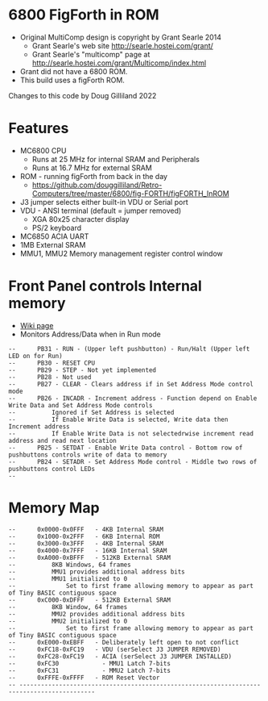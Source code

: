 = 6800 FigForth in ROM =

* Original MultiComp design is copyright by Grant Searle 2014
** Grant Searle's web site http://searle.hostei.com/grant/
** Grant Searle's "multicomp" page at http://searle.hostei.com/grant/Multicomp/index.html
* Grant did not have a 6800 ROM.
* This build uses a figForth ROM.

Changes to this code by Doug Gilliland 2022

= Features =

* MC6800 CPU
** Runs at 25 MHz for internal SRAM and Peripherals
** Runs at 16.7 MHz for external SRAM
* ROM - running figForth from back in the day
** https://github.com/douggilliland/Retro-Computers/tree/master/6800/fig-FORTH/figFORTH_InROM
* J3 jumper selects either built-in VDU or Serial port
* VDU - ANSI terminal (default = jumper removed)
** XGA 80x25 character display
** PS/2 keyboard
* MC6850 ACIA UART
* 1MB External SRAM
* MMU1, MMU2 Memory management register control window

= Front Panel controls Internal memory =

* [http://land-boards.com/blwiki/index.php?title=Front_Panel_for_8_Bit_Computers_V2 Wiki page]
* Monitors Address/Data when in Run mode

<PRE>
--		PB31 - RUN - (Upper left pushbutton) - Run/Halt (Upper left LED on for Run)
--		PB30 - RESET CPU
--		PB29 - STEP - Not yet implemented
--		PB28 - Not used
--		PB27 - CLEAR - Clears address if in Set Address Mode control mode
--		PB26 - INCADR - Increment address - Function depend on Enable Write Data and Set Address Mode controls
--			Ignored if Set Address is selected
--			If Enable Write Data is selected, Write data then Increment address
--			If Enable Write Data is not selectedrwise increment read address and read next location
--		PB25 - SETDAT - Enable Write Data control - Bottom row of pushbuttons controls write of data to memory
--		PB24 - SETADR - Set Address Mode control - Middle two rows of pushbuttons control LEDs
--	
</PRE>

= Memory Map =

<PRE>
--		0x0000-0x0FFF	- 4KB Internal SRAM
--		0x1000-0x2FFF	- 6KB Internal ROM
--		0x3000-0x3FFF	- 4KB Internal SRAM
--		0x4000-0x7FFF	- 16KB Internal SRAM
--		0xA000-0xBFFF	- 512KB External SRAM
--			8KB Windows, 64 frames
--			MMU1 provides additional address bits
--			MMU1 initialized to 0
--				Set to first frame allowing memory to appear as part of Tiny BASIC contiguous space
--		0xC000-0xDFFF	- 512KB External SRAM
--			8KB Window, 64 frames
--			MMU2 provides additional address bits
--			MMU2 initialized to 0
--				Set to first frame allowing memory to appear as part of Tiny BASIC contiguous space
--		0xE000-0xEBFF	- Deliberately left open to not conflict
--		0xFC18-0xFC19	- VDU (serSelect J3 JUMPER REMOVED)
--		0xFC28-0xFC19	- ACIA (serSelect J3 JUMPER INSTALLED)
--		0xFC30			  - MMU1 Latch 7-bits
--		0xFC31			  - MMU2 Latch 7-bits
--		0xFFFE-0xFFFF	- ROM Reset Vector
-- -------------------------------------------------------------------------------------------
</PRE>
